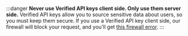 :::danger
**Never use Verified API keys client side. Only use them server side.** Verified API keys allow you to source sensitive data about users, so you must keep them secure. If you use a Verified API key client side, our firewall will block your request, and you'll get [this firewall error](/api-reference/errors#api-key-used-client-side).
:::